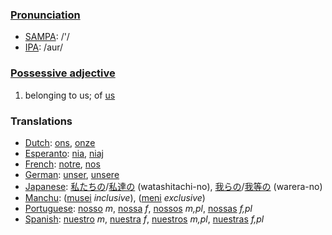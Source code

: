 ===[[Pronunciation]]===
*[[w:SAMPA|SAMPA]]: /'/
*[[w:IPA|IPA]]: /aur/

===[[Possessive adjective]]===

#belonging to us; of [[us]]

===Translations===
*[[Dutch]]: [[ons]], [[onze]]
*[[Esperanto]]: [[nia]], [[niaj]]
*[[French]]: [[notre]], [[nos]]
*[[German]]: [[unser]], [[unsere]]
*[[Japanese]]: [[私たちの]]/[[私達の]] (watashitachi-no), [[我らの]]/[[我等の]] (warera-no)
*[[Manchu]]: ([[musei]] ''inclusive''), ([[meni]] ''exclusive'')
*[[Portuguese]]: [[nosso]] ''m'', [[nossa]] ''f'', [[nossos]] ''m,pl'', [[nossas]] ''f,pl''
*[[Spanish]]: [[nuestro]] ''m'', [[nuestra]] ''f'', [[nuestros]] ''m,pl'', [[nuestras]] ''f,pl''
